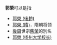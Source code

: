 '''郭榮'''可以是指:
* [[郭榮_(後趙)|郭榮 (後趙)]]
* [[郭榮_(隋)|郭榮 (隋)]]，隋朝将领
* [[後周|後周]]世宗[[柴榮|柴榮]]的別名
* [[郭榮_(扬州大学校长)|郭榮 (扬州大学校长)]]

{{disambig|Cat=二字郭姓人名消歧義|rong}}